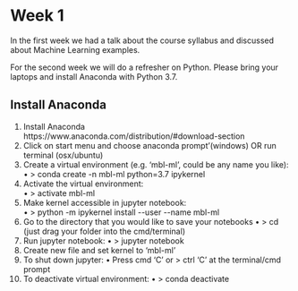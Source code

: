 # Week 1

In the first week we had a talk about the course syllabus and discussed about Machine Learning examples.

For the second week we will do a refresher on Python. Please bring your laptops and install Anaconda with Python 3.7.

## Install Anaconda

1. Install Anaconda   
  https://www.anaconda.com/distribution/#download-section
2. Click on start menu and choose anaconda prompt’(windows) OR run terminal (osx/ubuntu)
3. Create a virtual environment (e.g. ‘mbl-ml’, could be any name you like):  
• > conda create -n mbl-ml python=3.7 ipykernel
4. Activate the virtual environment:  
• > activate mbl-ml
5. Make kernel accessible in jupyter notebook:  
• > python -m ipykernel install \-\-user \-\-name mbl-ml  
6. Go to the directory that you would like to save your notebooks
• > cd (just drag your folder into the cmd/terminal)
7. Run jupyter notebook:
• > jupyter notebook
8. Create new file and set kernel to ‘mbl-ml’
9. To shut down jupyter:
• Press cmd ‘C’ or > ctrl ‘C’ at the terminal/cmd prompt
10. To deactivate virtual environment:
• > conda deactivate
